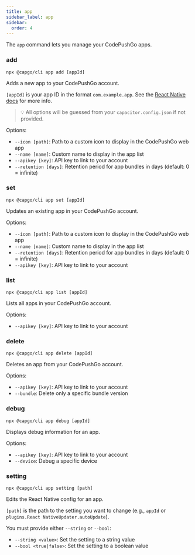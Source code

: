 ```yaml
---
title: app
sidebar_label: app
sidebar:
  order: 4
---
```


The `app` command lets you manage your CodePushGo apps.

### add

`npx @capgo/cli app add [appId]`

Adds a new app to your CodePushGo account.

`[appId]` is your app ID in the format `com.example.app`. See the [React Native docs](https://capacitorjs.com/docs/cli/commands/init/) for more info.

> 💡 All options will be guessed from your `capacitor.config.json` if not provided.

Options:

- `--icon [path]`: Path to a custom icon to display in the CodePushGo web app
- `--name [name]`: Custom name to display in the app list
- `--apikey [key]`: API key to link to your account
- `--retention [days]`: Retention period for app bundles in days (default: 0 = infinite)

### set

`npx @capgo/cli app set [appId]`

Updates an existing app in your CodePushGo account.

Options:

- `--icon [path]`: Path to a custom icon to display in the CodePushGo web app
- `--name [name]`: Custom name to display in the app list
- `--retention [days]`: Retention period for app bundles in days (default: 0 = infinite)
- `--apikey [key]`: API key to link to your account

### list

`npx @capgo/cli app list [appId]`

Lists all apps in your CodePushGo account.

Options:

- `--apikey [key]`: API key to link to your account

### delete

`npx @capgo/cli app delete [appId]`

Deletes an app from your CodePushGo account.

Options:

- `--apikey [key]`: API key to link to your account
- `--bundle`: Delete only a specific bundle version

### debug

`npx @capgo/cli app debug [appId]`

Displays debug information for an app.

Options:

- `--apikey [key]`: API key to link to your account
- `--device`: Debug a specific device

### setting

`npx @capgo/cli app setting [path]`

Edits the React Native config for an app.

`[path]` is the path to the setting you want to change (e.g., `appId` or `plugins.React NativeUpdater.autoUpdate`).

You must provide either `--string` or `--bool`:

- `--string <value>`: Set the setting to a string value
- `--bool <true|false>`: Set the setting to a boolean value 
